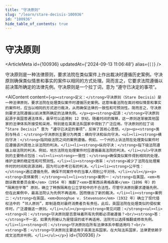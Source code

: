 ```yaml
---
title: "守决原则"
slug: "/learn/stare-decisis-100936"
id: "100936"
hide_table_of_contents: true
---
```



# 守决原则

<ArticleMeta id={100936} updatedAt={'2024-09-13 11:06:48'} alias={`[]`} />
<div className='border-solid border-b border-t-0 my-4 border-[var(--ifm-color-gray-300)]' />

守决原则是一种法律原则，要求法院在类似案件上作出裁决时遵循历史案例。守决原则确保类似情景和事实的案件以相同的方式处理。简而言之，它要求法院遵循以前决策所确定的法律先例。守决原则是一个拉丁词，意为 “遵守已决定的事项”。

<AIContent content={`<p><strong>定义：</strong>守决原则（Stare Decisis）是一种法律原则，要求法院在处理类似案件时遵循历史案例。这意味着法院在面对相似情景和事实的案件时，应当以相同的方式进行裁决，从而确保法律的一致性和可预测性。简而言之，守决原则要求法院遵循以前决策所确定的法律先例。</p><p><strong>起源：</strong>守决原则起源于英国普通法体系，最早可以追溯到 12 世纪。随着时间的推移，这一原则逐渐被其他国家的法律体系所接受和采用，特别是在英美法系国家中得到了广泛应用。守决原则的拉丁词 “Stare Decisis” 意为 “遵守已决定的事项”，反映了其核心思想。</p><p><strong>类别与特点：</strong>守决原则主要分为两类：横向守决和纵向守决。<ul><li><strong>横向守决：</strong>指同级法院之间的案例遵循。例如，一个州的上诉法院在处理类似案件时应遵循该州其他上诉法院的判决。</li><li><strong>纵向守决：</strong>指下级法院遵循上级法院的判决。例如，地方法院在处理案件时应遵循最高法院的判决。</li></ul>守决原则的主要特点包括：<ul><li><strong>一致性：</strong>确保类似案件得到相同的处理，维护法律的稳定性和可预测性。</li><li><strong>效率：</strong>减少了法院在处理案件时的时间和资源消耗，因为可以参考已有的判决。</li><li><strong>公平性：</strong>通过遵循先例，确保不同案件中的当事人得到公平对待。</li></ul></p><p><strong>具体案例：</strong><ul><li><strong>案例一：</strong>在美国，<em>布朗诉教育委员会案</em>（1954 年）推翻了<em>普莱西诉弗格森案</em>（1896 年）的 “隔离但平等” 原则，确立了种族隔离在公立学校中的不合法性。尽管守决原则要求遵循先例，但在此案例中，最高法院认为先例不再适用，因而做出了新的裁决。</li><li><strong>案例二：</strong>在英国，<em>Donoghue v. Stevenson</em>（1932 年）确立了现代侵权法中的 “邻人原则”，即制造商对最终消费者负有责任。此后，英国法院在处理类似的侵权案件时，广泛遵循这一原则。</li></ul></p><p><strong>常见问题：</strong><ul><li><strong>问：</strong>守决原则是否意味着所有先例都必须被遵循？<br/><strong>答：</strong>不一定。如果先例被认为是错误的或不再适用，法院可以选择推翻或修改先例。</li><li><strong>问：</strong>守决原则在所有法律体系中都适用吗？<br/><strong>答：</strong>守决原则主要适用于英美法系国家。在大陆法系国家，法律更依赖于成文法而非判例。</li></ul></p>`} id={100936} />
